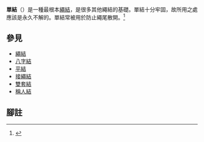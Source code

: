 {{knot-details
| image=Overhandknot.jpg
| name=單結
| names= 反手結、交腕結(overhand knot)、拇指結(thumb knot)
| type=止索結
| origin=古代
| related=[[八字結|八字結]]
| releasing=
| strength= 50%
| uses=捕魚、攀登、鞋帶、作為其他繩結的基礎
| caveat=若用力在繩結處向不當方向拉扯則會潰散
}}
'''單結'''（{{lang-en|overhand knot}}）是一種最根本[[繩結|繩結]]，是很多其他繩結的基礎。單結十分牢固，故所用之處應該是永久不解的。單結常被用於防止繩尾散開。<ref>{{cite news|url=http://www.tksg.org.tw/scout/skill/skill-2-2.htm|title=單結|publisher=童軍技能|access-date=2019-04-13|archive-url=https://web.archive.org/web/20190423054823/http://www.tksg.org.tw/scout/skill/skill-2-2.htm|archive-date=2019-04-23|dead-url=yes}}</ref>
== 參見 ==
* [[繩結|繩結]]
* [[八字結|八字結]]
* [[平結|平結]]
* [[接繩結|接繩結]]
* [[雙套結|雙套結]]
* [[稱人結|稱人結]]
== 腳註 ==
{{reflist}}